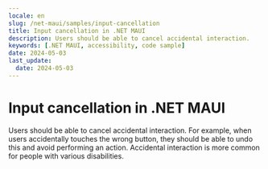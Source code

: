 ```yaml
---
locale: en
slug: /net-maui/samples/input-cancellation
title: Input cancellation in .NET MAUI
description: Users should be able to cancel accidental interaction.
keywords: [.NET MAUI, accessibility, code sample]
date: 2024-05-03
last_update:
  date: 2024-05-03
---
```


# Input cancellation in .NET MAUI

Users should be able to cancel accidental interaction. For example, when users accidentally touches the wrong button, they should be able to undo this and avoid performing an action. Accidental interaction is more common for people with various disabilities.

<CodeSample id="input-cancellation" platform="net-maui" locale="en"/>
